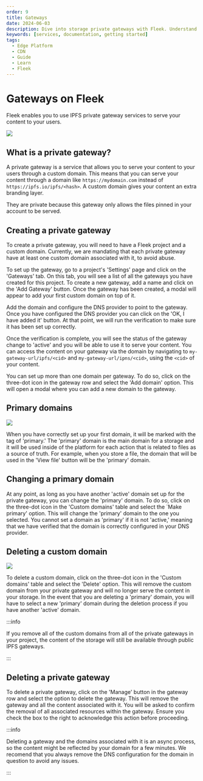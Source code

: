```yaml
---
order: 9
title: Gateways
date: 2024-06-03
description: Dive into storage private gateways with Fleek. Understand their functionality, set up custom domains and manage content delivery seamlessly.
keywords: [services, documentation, getting started]
tags:
  - Edge Platform
  - CDN
  - Guide
  - Learn
  - Fleek
---
```


# Gateways on Fleek

Fleek enables you to use IPFS private gateway services to serve your content to your users.

![](./overview.svg)

<div className="my-12 bg-gray-dark-6 p-[1px]" />

## What is a private gateway?

A private gateway is a service that allows you to serve your content to your users through a custom domain. This means that you can serve your content through a domain like `https://mydomain.com` instead of `https://ipfs.io/ipfs/<hash>`. A custom domain gives your content an extra branding layer.

They are private because this gateway only allows the files pinned in your account to be served.

## Creating a private gateway

To create a private gateway, you will need to have a Fleek project and a custom domain. Currently, we are mandating that each private gateway have at least one custom domain associated with it, to avoid abuse.

To set up the gateway, go to a project's 'Settings' page and click on the 'Gateways' tab. On this tab, you will see a list of all the gateways you have created for this project. To create a new gateway, add a name and click on the 'Add Gateway' button. Once the gateway has been created, a modal will appear to add your first custom domain on top of it.

Add the domain and configure the DNS provider to point to the gateway. Once you have configured the DNS provider you can click on the 'OK, I have added it' button. At that point, we will run the verification to make sure it has been set up correctly.

Once the verification is complete, you will see the status of the gateway change to 'active' and you will be able to use it to serve your content. You can access the content on your gateway via the domain by navigating to `my-gateway-url/ipfs/<cid>` and `my-gateway-url/ipns/<cid>`, using the `<cid>` of your content.

You can set up more than one domain per gateway. To do so, click on the three-dot icon in the gateway row and select the 'Add domain' option. This will open a modal where you can add a new domain to the gateway.

## Primary domains

![](./domains.svg)

When you have correctly set up your first domain, it will be marked with the tag of 'primary.' The 'primary' domain is the main domain for a storage and it will be used inside of the platform for each action that is related to files as a source of truth. For example, when you store a file, the domain that will be used in the 'View file' button will be the 'primary' domain.

## Changing a primary domain

At any point, as long as you have another 'active' domain set up for the private gateway, you can change the 'primary' domain. To do so, click on the three-dot icon in the 'Custom domains' table and select the `Make primary' option. This will change the 'primary' domain to the one you selected. You cannot set a domain as 'primary' if it is not 'active,' meaning that we have verified that the domain is correctly configured in your DNS provider.

## Deleting a custom domain

![](./delete-domain.svg)

To delete a custom domain, click on the three-dot icon in the 'Custom domains' table and select the 'Delete' option. This will remove the custom domain from your private gateway and will no longer serve the content in your storage. In the event that you are deleting a 'primary' domain, you will have to select a new 'primary' domain during the deletion process if you have another 'active' domain.

:::info

If you remove all of the custom domains from all of the private gateways in your project, the content of the storage will still be available through public IPFS gateways.

:::

## Deleting a private gateway

To delete a private gateway, click on the 'Manage' button in the gateway row and select the option to delete the gateway. This will remove the gateway and all the content associated with it. You will be asked to confirm the removal of all associated resources within the gateway. Ensure you check the box to the right to acknowledge this action before proceeding.

:::info

Deleting a gateway and the domains associated with it is an async process, so the content might be reflected by your domain for a few minutes. We recomend that you always remove the DNS configuration for the domain in question to avoid any issues.

:::
